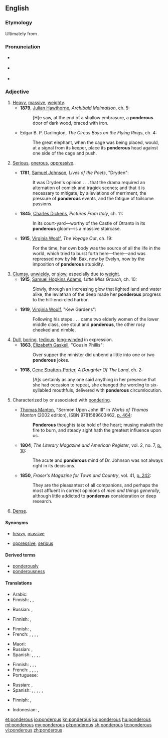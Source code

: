 {{was wotd|2010|November|2}}
==English==

===Etymology===
Ultimately from {{etyl|la|en}} {{term|ponderōsus||weighty|lang=la}}.

===Pronunciation===
* {{a|UK}} {{IPA|/ˈpɒn.dəɹ.əs/|lang=en}}
* {{a|US}} {{IPA|/ˈpɑn.dɚ.əs/|lang=en}}
* {{audio|en-us-ponderous.ogg|Audio (US)|lang=en}}

===Adjective===
{{en-adj}}

# [[heavy|Heavy]], [[massive]], [[weighty]].
#* '''1879''', [[w:Julian Hawthorne|Julian Hawthorne]], ''Archibald Malmaison'', ch. 5:
#*: [H]e saw, at the end of a shallow embrasure, a '''ponderous''' door of dark wood, braced with iron.
#* {{circa|1920}} Edgar B. P. Darlington, ''The Circus Boys on the Flying Rings'', ch. 4:
#*: The great elephant, when the cage was being placed, would, at a signal from its keeper, place its '''ponderous''' head against one side of the cage and push.
# {{context|figuratively|by extension|lang=en}} [[serious|Serious]], [[onerous]], [[oppressive]].
#* '''1781''', [[w:Samuel Johnson|Samuel Johnson]], ''Lives of the Poets'', "Dryden":
#*: It was Dryden's opinion . . . that the drama required an alternation of comick and tragick scenes; and that it is necessary to mitigate, by alleviations of merriment, the pressure of '''ponderous''' events, and the fatigue of toilsome passions.
#* '''1845''', [[w:Charles Dickens|Charles Dickens]], ''Pictures From Italy'', ch. 11:
#*: In its court-yard—worthy of the Castle of Otranto in its '''ponderous''' gloom—is a massive staircase.
#* '''1915''', [[w:Virginia Woolf|Virginia Woolf]], ''The Voyage Out'', ch. 19:
#*: For the time, her own body was the source of all the life in the world, which tried to burst forth here—there—and was repressed now by Mr. Bax, now by Evelyn, now by the imposition of '''ponderous''' stupidity.
# [[clumsy|Clumsy]], [[unwieldy]], or [[slow]], especially due to [[weight]].
#* '''1915''', [[w:Samuel Hopkins Adams|Samuel Hopkins Adams]], ''Little Miss Grouch'', ch. 10:
#*: Slowly, through an increasing glow that lighted land and water alike, the leviathan of the deep made her '''ponderous''' progress to the hill-encircled harbor.
#* '''1919''', [[w:Virginia Woolf|Virginia Woolf]], "Kew Gardens":
#*: Following his steps . . . came two elderly women of the lower middle class, one stout and '''ponderous''', the other rosy cheeked and nimble.
# [[dull|Dull]], [[boring]], [[tedious]]; [[long-winded]] in expression.
#* '''1863''', [[w:Elizabeth Gaskell|Elizabeth Gaskell]], "Cousin Phillis":
#*: Over supper the minister did unbend a little into one or two '''ponderous''' jokes.
#* '''1918''', [[w:Gene Stratton-Porter|Gene Stratton-Porter]], ''A Daughter Of The Land'', ch. 2:
#*: [A]s certainly as any one said anything in her presence that she had occasion to repeat, she changed the wording to six-syllabled mouthfuls, delivered with '''ponderous''' circumlocution.
# {{context|rare|lang=en}} Characterized by or associated with [[ponder]]ing.
#* {{circa|1660}} [[w:Thomas Manton|Thomas Manton]], "Sermon Upon John III" in ''Works of Thomas Manton'' (2002 edition), ISBN 9781589603462, [http://books.google.ca/books?id=nHpSJCsBOi8C&dq=%22ponderous+thoughts%22&q=%22ponderous+thoughts%22#v=snippet&q=%22ponderous%20thoughts%22&f=false p. 464]:
#*: '''Ponderous''' thoughts take hold of the heart; musing maketh the fire to burn, and steady sight hath the greatest influence upon us.
#* '''1804''', ''The Literary Magazine and American Register'', vol. 2, no. 7, [http://books.google.ca/books?id=FB0AAAAAYAAJ&dq=%22ponderous+mind%22&q=%22ponderous+mind%22#v=snippet&q=%22ponderous%20mind%22&f=false p. 10]:
#*: The acute and '''ponderous''' mind of Dr. Johnson was not always right in its decisions.
#* '''1850''', ''Fraser's Magazine for Town and Country'', vol. 41, [http://books.google.ca/books?id=yU8ZAAAAYAAJ&dq=%22ponderous+consideration%22&q=%22ponderous+consideration%22#v=snippet&q=%22ponderous%20consideration%22&f=false p. 242]:
#*: They are the pleasantest of all companions, and perhaps the most affluent in correct opinions of ''men and things generally'', although little addicted to '''ponderous''' consideration or deep research.
# {{context|obsolete|lang=en}} [[dense|Dense]].

====Synonyms====
* {{sense|heavy, massive}} [[heavy]], [[massive]]
* {{sense|serious, onerous}} [[oppressive]], [[serious]]

====Derived terms====
* [[ponderously]]
* [[ponderousness]]

====Translations====
{{trans-top|heavy, massive, weighty}}
* Arabic: {{t|ar|ثقيل}}
* Finnish: {{t+|fi|raskas}}, {{t+|fi|painava}}, {{t|fi|järkälemäinen}}
{{trans-mid}}
* Russian: {{t+|ru|тяжёлый}}, {{t+|ru|уве́систый}}
{{trans-bottom}}

{{trans-top|serious, onerous, oppressive}}
* Finnish: {{t+|fi|rasittava}}, {{t+|fi|raskas}}
{{trans-mid}}
{{trans-bottom}}

{{trans-top|clumsy, unwieldy, or slow, especially due to weight}}
* Finnish: {{t+|fi|kömpelö}}, {{t+|fi|raskas}}
* French: {{t+|fr|pesant}}, {{t+|fr|maladroit}}, {{t+|fr|béotien}}, {{t+|fr|grossier}}, {{t+|fr|conformiste}}
{{trans-mid}}
* Maori: {{t|mi|māngaingai}}
* Russian: {{t+|ru|неуклю́жий}}, {{t+|ru|неповоро́тливый}}
* Spanish: {{t+|es|pesado}}, {{t+|es|torpe}}, {{t+|es|beocio}}, {{t+|es|grosero}}, {{t|es|conformista}}
{{trans-bottom}}

{{trans-top|dull or boring}}
* Finnish: {{t+|fi|rasittava}}, {{t+|fi|pitkäveteinen}}, {{t|fi|uuvuttava}}, {{t+|fi|raskas}}
* French: {{t+|fr|lourd}}, {{t+|fr|pesant}}, {{t+|fr|écrasant}}, {{t+|fr|abrutissant}}, {{t+|fr|dogmatique}}
* Portuguese: {{t+|pt|enfadonho|m}}
{{trans-mid}}
* Russian: {{t+|ru|ску́чный}}, {{t+|ru|ну́дный}}
* Spanish: {{t+|es|grave}}, {{t+|es|torpe}}, {{t+|es|abrumador}}, {{t|es|agobiante}}, {{t+|es|aplastante}}, {{t|es|dogmático}}
{{trans-bottom}}

{{trans-top|characterized by or associated with pondering}}
* Finnish: {{t|fi|pohdiskeleva}}, {{t|fi|raskassoutuinen}}
{{trans-mid}}
{{trans-bottom}}

{{trans-see|dense}}

{{checktrans-top}}
* Indonesian: {{t-check|id|bosan|alt=membosankan}}, {{t-check|id|berat dan lambat}}
{{trans-bottom}}

[[et:ponderous]]
[[io:ponderous]]
[[kn:ponderous]]
[[ku:ponderous]]
[[hu:ponderous]]
[[ml:ponderous]]
[[my:ponderous]]
[[pl:ponderous]]
[[sh:ponderous]]
[[te:ponderous]]
[[vi:ponderous]]
[[zh:ponderous]]